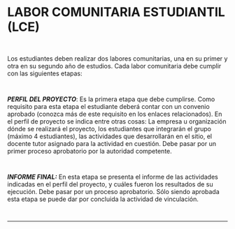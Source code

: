 # LABOR COMUNITARIA ESTUDIANTIL (LCE)
~~~
 
~~~
Los estudiantes deben realizar dos labores comunitarias, una en su primer y otra en su segundo año de estudios. Cada labor comunitaria debe cumplir con las siguientes etapas:
~~~
 
~~~
***PERFIL DEL PROYECTO***: Es la primera etapa que debe cumplirse. Como requisito para esta etapa el estudiante deberá contar con un convenio aprobado (conozca más de este requisito en los enlaces relacionados). En el perfil de proyecto se indica entre otras cosas: La empresa u organización dónde se realizará el proyecto, los estudiantes que integrarán el grupo (máximo 4 estudiantes), las actividades que desarrollarán en el sitio, el docente tutor asignado para la actividad en cuestión. Debe pasar por un primer proceso aprobatorio por la autoridad competente.


~~~
 
~~~

***INFORME FINAL:*** En esta etapa se presenta el informe de las actividades indicadas en el perfil del proyecto, y cuáles fueron los resultados de su ejecución. Debe pasar por un proceso aprobatorio. Sólo siendo aprobada esta etapa se puede dar por concluida la actividad de vinculación.

~~~
 
~~~
---
~~~
 
~~~